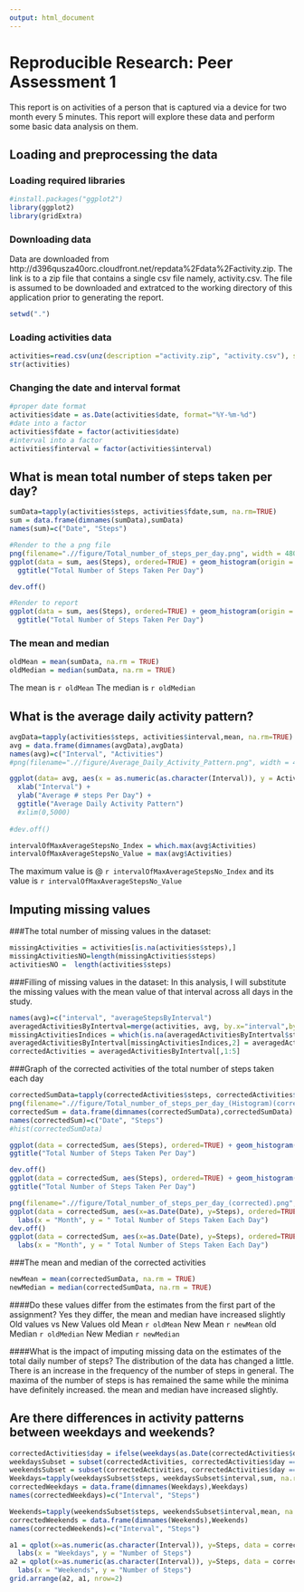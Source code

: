 ```yaml
---
output: html_document
---
```

# Reproducible Research: Peer Assessment 1
This report is on activities of a person that is captured via a device for two month every 5 minutes. This report will explore these data and perform some basic data analysis on them.

## Loading and preprocessing the data
### Loading required libraries
```r
#install.packages("ggplot2")
library(ggplot2)
library(gridExtra)
```
### Downloading data
Data are downloaded from http://d396qusza40orc.cloudfront.net/repdata%2Fdata%2Factivity.zip. The link is to a zip file that contains a single csv file namely, activity.csv. The file is assumed to be downloaded and extratced to the working directory of this application prior to generating the report.

```r
setwd(".")
```

### Loading activities data
```r
activities=read.csv(unz(description ="activity.zip", "activity.csv"), sep=",")
str(activities)
```
### Changing  the date and interval format
```r
#proper date format
activities$date = as.Date(activities$date, format="%Y-%m-%d")
#date into a factor
activities$fdate = factor(activities$date)
#interval into a factor
activities$finterval = factor(activities$interval)
```


## What is mean total number of steps taken per day?
```r
sumData=tapply(activities$steps, activities$fdate,sum, na.rm=TRUE)
sum = data.frame(dimnames(sumData),sumData)
names(sum)=c("Date", "Steps")
```

```r
#Render to the a png file
png(filename=".//figure/Total_number_of_steps_per_day.png", width = 480, height = 480, units = "px", pointsize = 12, bg = "white", res = NA, family = "", restoreConsole = TRUE)
ggplot(data = sum, aes(Steps), ordered=TRUE) + geom_histogram(origin = 0, binwidth=5000, aes(fill = ..count..)) +
  ggtitle("Total Number of Steps Taken Per Day")

dev.off()
```

```r
#Render to report
ggplot(data = sum, aes(Steps), ordered=TRUE) + geom_histogram(origin = 0, binwidth=5000, aes(fill = ..count..)) +
  ggtitle("Total Number of Steps Taken Per Day")
```

### The mean and median
```r
oldMean = mean(sumData, na.rm = TRUE)
oldMedian = median(sumData, na.rm = TRUE)
```
The mean is ```r oldMean```
The median is ```r oldMedian```

## What is the average daily activity pattern?
```r
avgData=tapply(activities$steps, activities$interval,mean, na.rm=TRUE)
avg = data.frame(dimnames(avgData),avgData)
names(avg)=c("Interval", "Activities")
#png(filename=".//figure/Average_Daily_Activity_Pattern.png", width = 480, height = 480, units = "px", pointsize = 12, bg = "white", res = NA, family = "", restoreConsole = TRUE)

ggplot(data= avg, aes(x = as.numeric(as.character(Interval)), y = Activities), ordered=TRUE) + geom_line() + geom_point(colour = 'red', size = 1)+
  xlab("Interval") +
  ylab("Average # steps Per Day") +
  ggtitle("Average Daily Activity Pattern")
  #xlim(0,5000)
  
#dev.off()
```
```r
intervalOfMaxAverageStepsNo_Index = which.max(avg$Activities)
intervalOfMaxAverageStepsNo_Value = max(avg$Activities)

```

The maximum value is @ `r intervalOfMaxAverageStepsNo_Index ` and its value is `r intervalOfMaxAverageStepsNo_Value`


## Imputing missing values
###The total number of missing values in the dataset:
```r
missingActivities = activities[is.na(activities$steps),]
missingActivitiesNO=length(missingActivities$steps)
activitiesNO =  length(activities$steps)
```

###Filling of missing values in the dataset:
In this analysis, I will substitute the missing values with the mean value of that interval across all days in the study.
```r

names(avg)=c("interval", "averageStepsByInterval")
averagedActivitiesByIntertval=merge(activities, avg, by.x="interval",by.y="interval")
missingActivitiesIndices = which(is.na(averagedActivitiesByIntertval$steps))
averagedActivitiesByIntertval[missingActivitiesIndices,2] = averagedActivitiesByIntertval[missingActivitiesIndices,6]
correctedActivities = averagedActivitiesByIntertval[,1:5]
```

###Graph of the corrected activities of the total number of steps taken each day
```r
correctedSumData=tapply(correctedActivities$steps, correctedActivities$fdate,sum, na.rm=TRUE)
png(filename=".//figure/Total_number_of_steps_per_day_(Histogram)(corrected).png", width = 480, height = 480, units = "px", pointsize = 12, bg = "white", res = NA, family = "", restoreConsole = TRUE)
correctedSum = data.frame(dimnames(correctedSumData),correctedSumData)
names(correctedSum)=c("Date", "Steps")
#hist(correctedSumData)

ggplot(data = correctedSum, aes(Steps), ordered=TRUE) + geom_histogram(origin = 0, binwidth=5000, aes(fill = ..count..)) +
ggtitle("Total Number of Steps Taken Per Day")

dev.off()
ggplot(data = correctedSum, aes(Steps), ordered=TRUE) + geom_histogram(origin = 0, binwidth=5000, aes(fill = ..count..)) +
ggtitle("Total Number of Steps Taken Per Day")

png(filename=".//figure/Total_number_of_steps_per_day_(corrected).png", width = 480, height = 480, units = "px", pointsize = 12, bg = "white", res = NA, family = "", restoreConsole = TRUE)
ggplot(data = correctedSum, aes(x=as.Date(Date), y=Steps), ordered=TRUE) + geom_line() + geom_point()+
  labs(x = "Month", y = " Total Number of Steps Taken Each Day")
dev.off()
ggplot(data = correctedSum, aes(x=as.Date(Date), y=Steps), ordered=TRUE) + geom_line() + geom_point()+
  labs(x = "Month", y = " Total Number of Steps Taken Each Day")
```

###The mean and median of the corrected activities
```r
newMean = mean(correctedSumData, na.rm = TRUE)
newMedian = median(correctedSumData, na.rm = TRUE)
```
####Do these values differ from the estimates from the first part of the assignment? 
Yes they differ, the mean and median have increased slightly     
Old values vs New Values
old Mean `r oldMean` New Mean `r newMean`
old Median `r oldMedian` New Median `r newMedian`

####What is the impact of imputing missing data on the estimates of the total daily number of steps?
The distribution of the data has changed a little. There is an increase in the frequency of the number of steps in general. The maxima of the number of steps is has remained the same while the minima have definitely increased. the mean and median have increased slightly.

## Are there differences in activity patterns between weekdays and weekends?
```r
correctedActivities$day = ifelse(weekdays(as.Date(correctedActivities$date)) %in% c("Saturday", "Sunday"), "Weekend", "Weekday")
weekdaysSubset = subset(correctedActivities, correctedActivities$day == "Weekday")
weekendsSubset = subset(correctedActivities, correctedActivities$day == "Weekend")
Weekdays=tapply(weekdaysSubset$steps, weekdaysSubset$interval,sum, na.rm=TRUE)
correctedWeekdays = data.frame(dimnames(Weekdays),Weekdays)
names(correctedWeekdays)=c("Interval", "Steps")

Weekends=tapply(weekendsSubset$steps, weekendsSubset$interval,mean, na.rm=TRUE)
correctedWeekends = data.frame(dimnames(Weekends),Weekends)
names(correctedWeekends)=c("Interval", "Steps")

a1 = qplot(x=as.numeric(as.character(Interval)), y=Steps, data = correctedWeekdays,  ordered=TRUE) + geom_line() + geom_point() +
  labs(x = "Weekdays", y = "Number of Steps")
a2 = qplot(x=as.numeric(as.character(Interval)), y=Steps, data = correctedWeekends, ordered=TRUE) + geom_line() + geom_point()+
  labs(x = "Weekends", y = "Number of Steps")
grid.arrange(a2, a1, nrow=2)
```